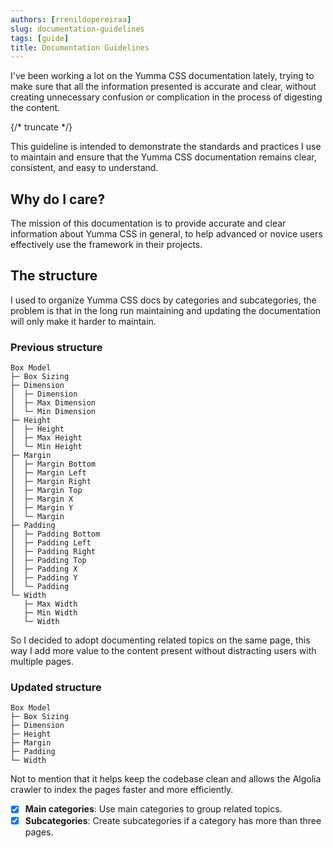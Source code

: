 ```yaml
---
authors: [rrenildopereiraa]
slug: documentation-guidelines
tags: [guide]
title: Documentation Guidelines
---
```



I've been working a lot on the Yumma CSS documentation lately, trying to make sure that all the information presented is accurate and clear, without creating unnecessary confusion or complication in the process of digesting the content.

{/* truncate */}

This guideline is intended to demonstrate the standards and practices I use to maintain and ensure that the Yumma CSS documentation remains clear, consistent, and easy to understand.

## Why do I care?

The mission of this documentation is to provide accurate and clear information about Yumma CSS in general, to help advanced or novice users effectively use the framework in their projects.

## The structure

I used to organize Yumma CSS docs by categories and subcategories, the problem is that in the long run maintaining and updating the documentation will only make it harder to maintain.

### Previous structure

```
Box Model
├─ Box Sizing
├─ Dimension
│  ├─ Dimension
│  ├─ Max Dimension
│  └─ Min Dimension
├─ Height
│  ├─ Height
│  ├─ Max Height
│  └─ Min Height
├─ Margin
│  ├─ Margin Bottom
│  ├─ Margin Left
│  ├─ Margin Right
│  ├─ Margin Top
│  ├─ Margin X
│  ├─ Margin Y
│  └─ Margin
├─ Padding
│  ├─ Padding Bottom
│  ├─ Padding Left
│  ├─ Padding Right
│  ├─ Padding Top
│  ├─ Padding X
│  ├─ Padding Y
│  └─ Padding
└─ Width
   ├─ Max Width
   ├─ Min Width
   └─ Width
```

So I decided to adopt documenting related topics on the same page, this way I add more value to the content present without distracting users with multiple pages.

### Updated structure

```
Box Model
├─ Box Sizing
├─ Dimension
├─ Height
├─ Margin
├─ Padding
└─ Width
```

 Not to mention that it helps keep the codebase clean and allows the Algolia crawler to index the pages faster and more efficiently.

- [x] **Main categories**: Use main categories to group related topics.
- [x] **Subcategories**: Create subcategories if a category has more than three pages.